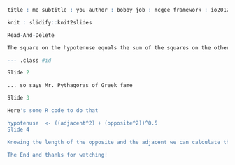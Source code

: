 



````r
title : me subtitle : you author : bobby job : mcgee framework : io2012 # {io2012, html5slides, shower, dzslides, ...} highlighter : highlight.js # {highlight.js, prettify, highlight} hitheme : tomorrow # widgets : [] # {mathjax, quiz, bootstrap} mode : selfcontained # {standalone, draft}

knit : slidify::knit2slides

Read-And-Delete

The square on the hypotenuse equals the sum of the squares on the other two sides. Yay!

--- .class #id

Slide 2

... so says Mr. Pythagoras of Greek fame

Slide 3

Here's some R code to do that

hypotenuse  <- ((adjacent^2) + (opposite^2))^0.5
Slide 4

Knowing the length of the opposite and the adjacent we can calculate the length of the hypotenuse

The End and thanks for watching!

````
